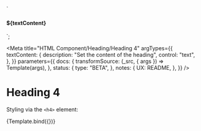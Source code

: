 <!--
@license EUPL-1.2
Copyright (c) 2021 Robbert Broersma
-->


  `<section class="utrecht-html">
  <h4>${textContent}</h4>
</section>`;

<Meta
  title="HTML Component/Heading/Heading 4"
  argTypes={{
    textContent: {
      description: "Set the content of the heading",
      control: "text",
    },
  }}
  parameters={{
    docs: {
      transformSource: (_src, { args }) => Template(args),
    },
    status: {
      type: "BETA",
    },
    notes: {
      UX: README,
    },
  }}
/>

# Heading 4

Styling via the `<h4>` element:

<Canvas>
  <Story
    name="Heading 4"
    args={{
      textContent: "The Quick Brown Fox Jumps Over The Lazy Dog",
    }}
  >
    {Template.bind({})}
  </Story>
</Canvas>

<ArgsTable story="Heading 4" />
